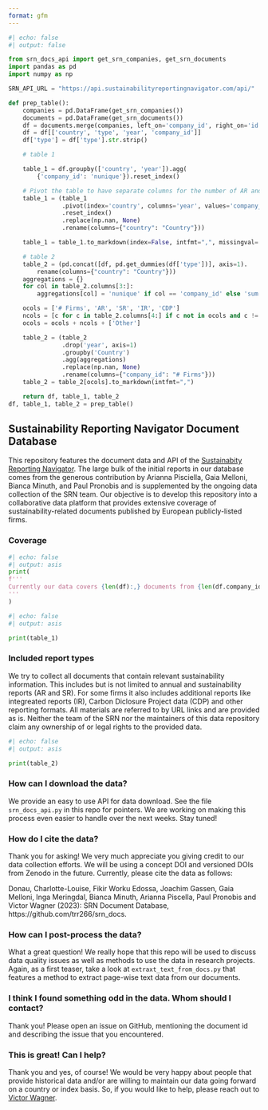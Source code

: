```yaml
---
format: gfm
---
```

```python
#| echo: false
#| output: false

from srn_docs_api import get_srn_companies, get_srn_documents
import pandas as pd
import numpy as np

SRN_API_URL = "https://api.sustainabilityreportingnavigator.com/api/"

def prep_table():
    companies = pd.DataFrame(get_srn_companies())
    documents = pd.DataFrame(get_srn_documents())
    df = documents.merge(companies, left_on='company_id', right_on='id')
    df = df[['country', 'type', 'year', 'company_id']]
    df['type'] = df['type'].str.strip()

    # table 1

    table_1 = df.groupby(['country', 'year']).agg(
        {'company_id': 'nunique'}).reset_index()

    # Pivot the table to have separate columns for the number of AR and SR
    table_1 = (table_1
               .pivot(index='country', columns='year', values='company_id')
               .reset_index()
               .replace(np.nan, None)
               .rename(columns={"country": "Country"}))

    table_1 = table_1.to_markdown(index=False, intfmt=",", missingval='')

    # table 2
    table_2 = (pd.concat([df, pd.get_dummies(df['type'])], axis=1).
        rename(columns={"country": "Country"}))
    aggregations = {}
    for col in table_2.columns[3:]:
        aggregations[col] = 'nunique' if col == 'company_id' else 'sum'

    ocols = ['# Firms', 'AR', 'SR', 'IR', 'CDP']    
    ncols = [c for c in table_2.columns[4:] if c not in ocols and c != "Other"]
    ocols = ocols + ncols + ['Other']

    table_2 = (table_2
               .drop('year', axis=1)
               .groupby('Country')
               .agg(aggregations)
               .replace(np.nan, None)
               .rename(columns={"company_id": "# Firms"}))
    table_2 = table_2[ocols].to_markdown(intfmt=",")

    return df, table_1, table_2
df, table_1, table_2 = prep_table()
```
## Sustainability Reporting Navigator Document Database

This repository features the document data and API of the 
[Sustainabity Reporting Navigator](https://www.sustainabilityreportingnavigator.com).
The large bulk of the initial reports in our database comes from the generous contribution by Arianna Pisciella, Gaia Melloni, Bianca Minuth, and Paul Pronobis and is supplemented by the ongoing data collection of the SRN team. Our objective is to develop this repository into a collaborative data platform that 
provides extensive coverage of sustainability-related documents published 
by European publicly-listed firms.


### Coverage

```python
#| echo: false
#| output: asis
print(
f'''
Currently our data covers {len(df):,} documents from {len(df.company_id.unique()):,} firms spanning {len(df.country.unique())} countries and data from the time period {df.year.min()} to {df.year.max()}. Further information on the covered firm-years can be assessed from the table below.
'''
)
```

```python
#| echo: false
#| output: asis

print(table_1)
```

### Included report types

We try to collect all documents that contain relevant sustainability 
information. This includes but is not limited to annual and sustainability
reports (AR and SR). For some firms it also includes additional reports like
integreated reports (IR), Carbon Diclosure Project data (CDP) and other 
reporting formats. All materials are referred to by URL links and are 
provided as is. Neither the team of the SRN nor the maintainers 
of this data repository claim any ownership of or legal rights to the 
provided data. 

```python
#| echo: false
#| output: asis

print(table_2)
```


### How can I download the data?

We provide an easy to use API for data download. See the file `srn_docs_api.py` 
in this repo for pointers. We are working on making this process even easier 
to handle over the next weeks. Stay tuned!

### How do I cite the data?

Thank you for asking! We very much appreciate you giving credit to our data 
collection efforts. We will be using a concept DOI and versioned DOIs 
from Zenodo in the future. Currently, please cite the data as follows:

Donau, Charlotte-Louise, Fikir Worku Edossa, Joachim Gassen, Gaia Melloni, Inga Meringdal, Bianca Minuth, Arianna Piscella, Paul Pronobis and Victor Wagner (2023): SRN Document Database, https://github.com/trr266/srn_docs.

### How can I post-process the data?

What a great question! We really hope that this repo will be used to discuss 
data quality issues as well as methods to use the data in research
projects. Again, as a first teaser, take a look at 
`extraxt_text_from_docs.py` that features a method to extract page-wise 
text data from our documents.


### I think I found something odd in the data. Whom should I contact?

Thank you! Please open an issue on GitHub, mentioning the document id 
and describing the issue that you encountered.


### This is great! Can I help?

Thank you and yes, of course! We would be very happy about people that 
provide historical data and/or are willing to maintain our data going 
forward on a country or index basis. So, if you would like to help, please
reach out to [Victor Wagner](victor.wagner@lmu.de).

